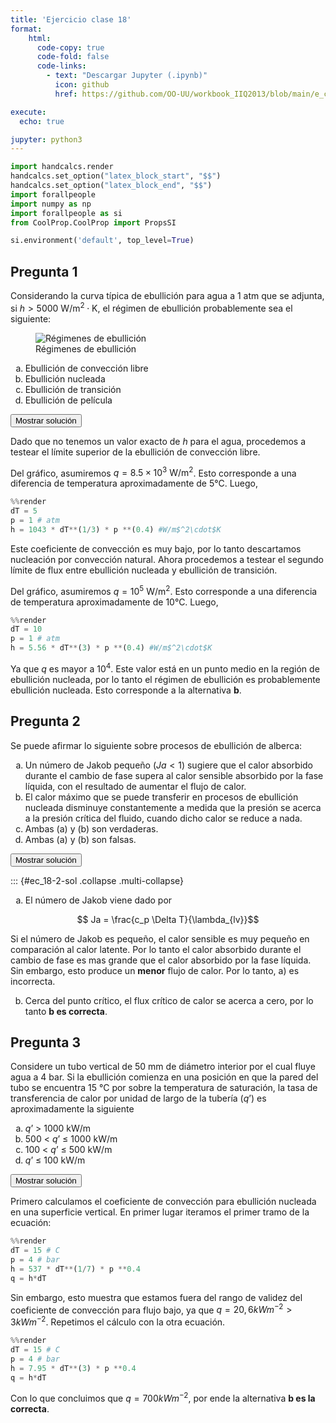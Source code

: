 ```yaml
---
title: 'Ejercicio clase 18'
format:
    html: 
      code-copy: true
      code-fold: false
      code-links: 
        - text: "Descargar Jupyter (.ipynb)"
          icon: github
          href: https://github.com/OO-UU/workbook_IIQ2013/blob/main/e_clase/jupyter/IIQ2013_C18.ipynb

execute: 
  echo: true

jupyter: python3
---
```




```python
import handcalcs.render
handcalcs.set_option("latex_block_start", "$$")
handcalcs.set_option("latex_block_end", "$$")
import forallpeople
import numpy as np
import forallpeople as si
from CoolProp.CoolProp import PropsSI
```

```python
si.environment('default', top_level=True)
```

## Pregunta 1

Considerando la curva típica de ebullición para agua a $1~\text{atm}$ que se adjunta, si $h > 5000~\text{W/m}^2\cdot\text{K}$, el régimen de ebullición probablemente sea el siguiente:

![Régimenes de ebullición](./images/img_EC-21.png){#fig-EC7-1 fig-align="center"}

(a) Ebullición de convección libre  \
(b) Ebullición nucleada \
(c) Ebullición de transición \
(d) Ebullición de película

<button class="btn btn-success" data-bs-toggle="collapse" href="#ec_18-1-sol" aria-expanded="false">Mostrar solución</button>

::: {#ec_18-1-sol .collapse .multi-collapse}

Dado que no tenemos un valor exacto de $h$ para el agua, procedemos a testear el límite superior de la ebullición de convección libre.

Del gráfico, asumiremos $q = 8.5 \times 10^3~\text{W/m}^2$. Esto corresponde a una diferencia de temperatura aproximadamente de 5°C. Luego,

```python
%%render
dT = 5
p = 1 # atm
h = 1043 * dT**(1/3) * p **(0.4) #W/m$^2\cdot$K
```

Este coeficiente de convección es muy bajo, por lo tanto descartamos nucleación por convección natural. Ahora procedemos a testear el segundo límite de flux entre ebullición nucleada y ebullición de transición. 

Del gráfico, asumiremos $q = 10^5~\text{W/m}^2$. Esto corresponde a una diferencia de temperatura aproximadamente de 10°C. Luego,

```python
%%render
dT = 10
p = 1 # atm
h = 5.56 * dT**(3) * p **(0.4) #W/m$^2\cdot$K
```

Ya que $q$ es mayor a $10^4$. Este valor está en un punto medio en la región de ebullición nucleada, por lo tanto el régimen de ebullición es probablemente ebullición nucleada. Esto corresponde a la alternativa **b**.

:::

## Pregunta 2

Se puede afirmar lo siguiente sobre procesos de ebullición de alberca:

(a) Un número de Jakob pequeño ($Ja < 1$) sugiere que el calor absorbido durante el cambio de fase supera al calor sensible absorbido por la fase líquida, con el resultado de aumentar el flujo de calor.\
(b) El calor máximo que se puede transferir en procesos de ebullición nucleada disminuye constantemente a medida que la presión se acerca a la presión crítica del fluido, cuando dicho calor se reduce a nada.\
(c) Ambas (a) y (b) son verdaderas.\
(d) Ambas (a) y (b) son falsas.

<button class="btn btn-success" data-bs-toggle="collapse" href="#ec_18-2-sol" aria-expanded="false">Mostrar solución</button>

::: {#ec_18-2-sol .collapse .multi-collapse}

a) El número de Jakob viene dado por

$$ Ja = \frac{c_p \Delta T}{\lambda_{lv}}$$

Si el número de Jakob es pequeño, el calor sensible es muy pequeño en comparación al calor latente. Por lo tanto el calor absorbido durante el cambio de fase es mas grande que el calor absorbido por la fase líquida. Sin embargo, esto produce un **menor** flujo de calor. Por lo tanto, a) es incorrecta.

b) Cerca del punto crítico, el flux crítico de calor se acerca a cero, por lo tanto **b es correcta**.

## Pregunta 3

Considere un tubo vertical de $50~\text{mm}$ de diámetro interior por el cual fluye agua a $4~\text{bar}$. Si la ebullición comienza en una posición en que la pared del tubo se encuentra $15~\text{°C}$ por sobre la temperatura de saturación, la tasa de transferencia de calor por unidad de largo de la tubería ($q’$) es aproximadamente la siguiente

(a) $q’$ $>$ $1000$ $\text{kW/m}$\
(b) $500$ $<$ $q’$ $\leq$ $1000$ $\text{kW/m}$\
(c) $100$ $<$ $q’$ $\leq$ $500$ $\text{kW/m}$\
(d) $q’$ $\leq$ $100$ $\text{kW/m}$

<button class="btn btn-success" data-bs-toggle="collapse" href="#ec_18-3-sol" aria-expanded="false">Mostrar solución</button>

::: {#ec_18-3-sol .collapse .multi-collapse}

Primero calculamos el coeficiente de convección para ebullición nucleada en una superficie vertical. En primer lugar iteramos el primer tramo de la ecuación:

```python
%%render
dT = 15 # C
p = 4 # bar
h = 537 * dT**(1/7) * p **0.4
q = h*dT
```

Sin embargo, esto muestra que estamos fuera del rango de validez del coeficiente de convección para flujo bajo, ya que $q = 20,6 kW m^{-2} > 3 kW m^{-2}$. Repetimos el cálculo con la otra ecuación.

```python
%%render
dT = 15 # C
p = 4 # bar
h = 7.95 * dT**(3) * p **0.4
q = h*dT
```

Con lo que concluimos que $q = 700 kW m^{-2}$, por ende la alternativa **b es la correcta**.

:::